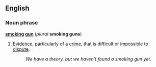 ==English==

===Noun phrase===
'''[[smoking]] [[gun]]''' (''plural'' '''smoking guns''')

# {{idiom}} [[Evidence]], particularly of a [[crime]], that is difficult or impossible to [[dispute]].
#: ''We have a theory, but we haven't found a smoking gun yet.''